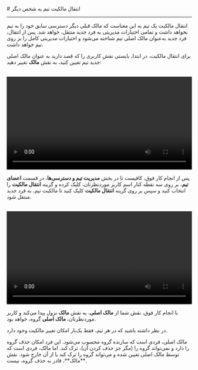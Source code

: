 

<Layout>
<Head>
<title>مستندات انتقال مالکیت تیم به شخص دیگر - لیارا</title>
<meta property="og:title" content="مستندات خدمات رایانش ابری لیارا" />
<meta property="og:description" content="مستندات مربوط به نحوه انتقال مالکیت تیم به شخص دیگر در سرور مجازی ابری در لیارا"  />
<meta property="og:image" content="https://media.liara.ir/logos/liara-poster.jpg" />
</Head>
# انتقال مالکیت تیم به شخص دیگر
<hr className="mb-2" />

انتقال مالکیت یک تیم به این معناست که مالک قبلی دیگر دسترسی سابق خود را به تیم نخواهد داشت و تمامی اختیارات مدیریتی به فرد جدید منتقل، خواهد شد. پس از انتقال، فرد جدید به‌عنوان مالک اصلی تیم شناخته می‌شود و اختیارات
مدیریتی کامل را بر روی تیم خواهد داشت.
<div className="h-2" />

برای انتقال مالکیت، در ابتدا، بایستی نقش کاربری را که قصد دارید به عنوان مالک اصلی جدید تیم تعیین کنید، به نقش **مالک** تغییر دهید:

<br />
<video
src="https://media.liara.ir/teams/chnage-role-to-owner.mp4"
controls="controls"
className="block w-full"
width="100%"
></video>
<br />

پس از انجام کار فوق، کافیست تا در بخش **مدیریت تیم و دسترسی‌ها**، در قسمت **اعضای تیم**، بر روی سه نقطه کنار اسم کاربر موردنظرتان، کلیک کرده و گزینه **انتقال مالکیت** را انتخاب کنید و سپس 
بر روی گزینه **انتقال مالکیت** کلیک کنید تا مالکیت تیم، به فرد جدید منتقل شود.

<br />
<video
src="https://media.liara.ir/teams/transfer-ownership.mp4"
controls="controls"
className="block w-full"
width="100%"
></video>
<br />

با انجام کار فوق، نقش شما از **مالک اصلی**، به نقش **مالک** نزول پیدا می‌کند و کاربر موردنظرتان، **مالک اصلی** گروه، خواهد بود.

<div className="h-2" />
<Alert variant="info">
<p>
    در نظر داشته باشید که در هر تیم، فقط یک‌بار امکان تغییر مالکیت وجود دارد.
</p>
</Alert>


<Section id="difference-between-owners" title="تفاوت میان مالک اصلی با نقش مالک" />
مالک اصلی، فردی است که سازنده گروه محسوب می‌شود. این فرد امکان حذف گروه را دارد و نمی‌تواند گروه را (مگر جز حذف کردن آن)، ترک کند. اما مالک، فردی است که توسط مالک اصلی تعیین شده و می‌تواند گروه را ترک کند یا از آن خارج شود.
نقش **مالک**، قادر به حذف گروه، نیست.
</Layout>